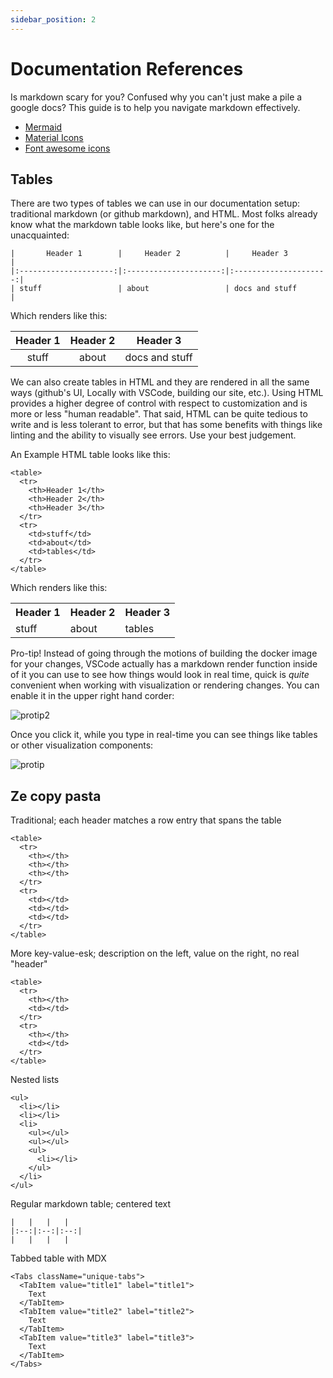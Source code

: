 ```yaml
---
sidebar_position: 2
---
```


# Documentation References

Is markdown scary for you? Confused why you can't just make a pile a google docs? This guide is to help you navigate markdown effectively.

* [Mermaid](https://mermaid-js.github.io/mermaid/#/)
* [Material Icons](https://materialdesignicons.com/icon/)
* [Font awesome icons](https://fontawesome.com/icons?d=gallery&m=free)

## Tables

There are two types of tables we can use in our documentation setup: traditional markdown (or github markdown), and HTML. Most folks already know what the markdown table looks like, but here's one for the unacquainted:

```
|       Header 1        |     Header 2          |     Header 3          |
|:---------------------:|:---------------------:|:---------------------:|
| stuff                 | about                 | docs and stuff        |
```

Which renders like this:

|       Header 1        |     Header 2          |     Header 3          |
|:---------------------:|:---------------------:|:---------------------:|
| stuff                 | about                 | docs and stuff        |


We can also create tables in HTML and they are rendered in all the same ways (github's UI, Locally with VSCode, building our site, etc.). Using HTML provides a higher degree of control with respect to customization and is more or less "human readable". That said, HTML can be quite tedious to write and is less tolerant to error, but that has some benefits with things like linting and the ability to visually see errors. Use your best judgement.

An Example HTML table looks like this:

```
<table>
  <tr>
    <th>Header 1</th>
    <th>Header 2</th>
    <th>Header 3</th>
  </tr>
  <tr>
    <td>stuff</td>
    <td>about</td>
    <td>tables</td>
  </tr>
</table>
```

Which renders like this:

<table>
  <tr>
    <th>Header 1</th>
    <th>Header 2</th>
    <th>Header 3</th>
  </tr>
  <tr>
    <td>stuff</td>
    <td>about</td>
    <td>tables</td>
  </tr>
</table>

Pro-tip! Instead of going through the motions of building the docker image for your changes, VSCode actually has a markdown render function inside of it you can use to see how things would look in real time, quick is _quite_ convenient when working with visualization or rendering changes. You can enable it in the upper right hand corder:

![protip2](../../img/vscode_preview.png)

Once you click it, while you type in real-time you can see things like tables or other visualization components:

![protip](../../img/vscode_protip.png)


## Ze copy pasta

Traditional; each header matches a row entry that spans the table
```
<table>
  <tr>
    <th></th>
    <th></th>
    <th></th>
  </tr>
  <tr>
    <td></td>
    <td></td>
    <td></td>
  </tr>
</table>
```

More key-value-esk; description on the left, value on the right, no real "header"

```
<table>
  <tr>
    <th></th>
    <td></td>
  </tr>
  <tr>
    <th></th>
    <td></td>
  </tr>
</table>
```

Nested lists
```
<ul>
  <li></li>
  <li></li>
  <li>
    <ul></ul>
    <ul></ul>
    <ul>
      <li></li>
    </ul>
  </li>
</ul>
```

Regular markdown table; centered text

```
|   |   |   |
|:--:|:--:|:--:|
|   |   |   |
```

Tabbed table with MDX

```
<Tabs className="unique-tabs">
  <TabItem value="title1" label="title1">
    Text
  </TabItem>
  <TabItem value="title2" label="title2">
    Text
  </TabItem>
  <TabItem value="title3" label="title3">
    Text
  </TabItem>
</Tabs>
```